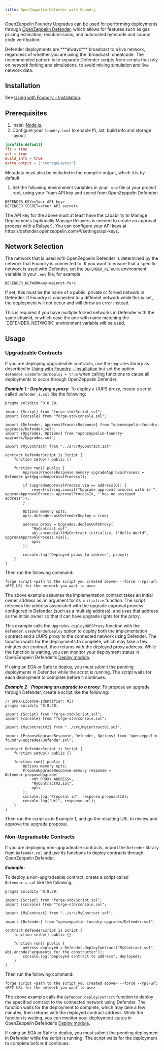 ```yaml
---
title: OpenZeppelin Defender with Foundry
---
```


OpenZeppelin Foundry Upgrades can be used for performing deployments through [OpenZeppelin Defender](/defender), which allows for features such as gas pricing estimation, resubmissions, and automated bytecode and source code verification.

<Callout type='warn'>
Defender deployments are ***always*** broadcast to a live network, regardless of whether you are using the `broadcast` cheatcode.
The recommended pattern is to separate Defender scripts from scripts that rely on network forking and simulations, to avoid mixing simulation and live network data.
</Callout>

## Installation

See [Using with Foundry - Installation](/upgrades-plugins/foundry/foundry-upgrades#installation).

## Prerequisites
1. Install [Node.js](https://nodejs.org/).
2. Configure your `foundry.toml` to enable ffi, ast, build info and storage layout:

```toml
[profile.default]
ffi = true
ast = true
build_info = true
extra_output = ["storageLayout"]
```

<Callout>
Metadata must also be included in the compiler output, which it is by default.
</Callout>

1. Set the following environment variables in your `.env` file at your project root, using your Team API key and secret from OpenZeppelin Defender:

```
DEFENDER_KEY=<Your API key>
DEFENDER_SECRET=<Your API secret>
```

<Callout>
The API key for the above must at least have the capability to Manage Deployments (optionally Manage Relayers is needed to create an approval process with a Relayer). You can configure your API keys at https://defender.openzeppelin.com/#/settings/api-keys.
</Callout>

## Network Selection

The network that is used with OpenZeppelin Defender is determined by the network that Foundry is connected to.
If you want to ensure that a specific network is used with Defender, set the `DEFENDER_NETWORK` environment variable in your `.env` file, for example:

```
DEFENDER_NETWORK=my-mainnet-fork
```
If set, this must be the name of a public, private or forked network in Defender. If Foundry is connected to a different network while this is set, the deployment will not occur and will throw an error instead.

<Callout>
This is required if you have multiple forked networks in Defender with the same chainId, in which case the one with name matching the `DEFENDER_NETWORK` environment variable will be used.
</Callout>

## Usage

### Upgradeable Contracts

If you are deploying upgradeable contracts, use the `Upgrades` library as described in [Using with Foundry - Installation](/upgrades-plugins/foundry/foundry-upgrades#installation) but set the option `defender.useDefenderDeploy = true` when calling functions to cause all deployments to occur through OpenZeppelin Defender.

***Example 1 - Deploying a proxy***:
To deploy a UUPS proxy, create a script called `Defender.s.sol` like the following:
```solidity
pragma solidity ^0.8.20;

import {Script} from "forge-std/Script.sol";
import {console} from "forge-std/console.sol";

import {Defender, ApprovalProcessResponse} from "openzeppelin-foundry-upgrades/Defender.sol";
import {Upgrades, Options} from "openzeppelin-foundry-upgrades/Upgrades.sol";

import {MyContract} from "../src/MyContract.sol";

contract DefenderScript is Script {
    function setUp() public {}

    function run() public {
        ApprovalProcessResponse memory upgradeApprovalProcess = Defender.getUpgradeApprovalProcess();

        if (upgradeApprovalProcess.via == address(0)) {
            revert(string.concat("Upgrade approval process with id ", upgradeApprovalProcess.approvalProcessId, " has no assigned address"));
        }

        Options memory opts;
        opts.defender.useDefenderDeploy = true;

        address proxy = Upgrades.deployUUPSProxy(
            "MyContract.sol",
            abi.encodeCall(MyContract.initialize, ("Hello World", upgradeApprovalProcess.via)),
            opts
        );

        console.log("Deployed proxy to address", proxy);
    }
}
```

Then run the following command:
```console
forge script <path to the script you created above> --force --rpc-url <RPC URL for the network you want to use>
```

The above example assumes the implementation contract takes an initial owner address as an argument for its `initialize` function. The script retrieves the address associated with the upgrade approval process configured in Defender (such as a multisig address), and uses that address as the initial owner so that it can have upgrade rights for the proxy.

This example calls the `Upgrades.deployUUPSProxy` function with the `defender.useDefenderDeploy` option to deploy both the implementation contract and a UUPS proxy to the connected network using Defender. The function waits for the deployments to complete, which may take a few minutes per contract, then returns with the deployed proxy address. While the function is waiting, you can monitor your deployment status in OpenZeppelin Defender’s [Deploy module](https://defender.openzeppelin.com/v2/#/deploy).

<Callout>
If using an EOA or Safe to deploy, you must submit the pending deployments in Defender while the script is running. The script waits for each deployment to complete before it continues.
</Callout>

***Example 2 - Proposing an upgrade to a proxy***:
To propose an upgrade through Defender, create a script like the following:
```solidity
// SPDX-License-Identifier: MIT
pragma solidity ^0.8.20;

import {Script} from "forge-std/Script.sol";
import {console} from "forge-std/console.sol";

import {MyContractV2} from "../src/MyContractV2.sol";

import {ProposeUpgradeResponse, Defender, Options} from "openzeppelin-foundry-upgrades/Defender.sol";

contract DefenderScript is Script {
    function setUp() public {}

    function run() public {
        Options memory opts;
        ProposeUpgradeResponse memory response = Defender.proposeUpgrade(
            <MY_PROXY_ADDRESS>,
            "MyContractV2.sol",
            opts
        );
        console.log("Proposal id", response.proposalId);
        console.log("Url", response.url);
    }
}
```

Then run the script as in Example 1, and go the resulting URL to review and approve the upgrade proposal.

### Non-Upgradeable Contracts

If you are deploying non-upgradeable contracts, import the `Defender` library from `Defender.sol` and use its functions to deploy contracts through OpenZeppelin Defender.

***Example:***

To deploy a non-upgradeable contract, create a script called `Defender.s.sol` like the following:
```solidity
pragma solidity ^0.8.20;

import {Script} from "forge-std/Script.sol";
import {console} from "forge-std/console.sol";

import {MyContract} from "../src/MyContract.sol";

import {Defender} from "openzeppelin-foundry-upgrades/Defender.sol";

contract DefenderScript is Script {
    function setUp() public {}

    function run() public {
        address deployed = Defender.deployContract("MyContract.sol", abi.encode("arguments for the constructor"));
        console.log("Deployed contract to address", deployed);
    }
}
```

Then run the following command:
```console
forge script <path to the script you created above> --force --rpc-url <RPC URL for the network you want to use>
```

The above example calls the `Defender.deployContract` function to deploy the specified contract to the connected network using Defender. The function waits for the deployment to complete, which may take a few minutes, then returns with the deployed contract address. While the function is waiting, you can monitor your deployment status in OpenZeppelin Defender’s [Deploy module](https://defender.openzeppelin.com/v2/#/deploy).

<Callout>
If using an EOA or Safe to deploy, you must submit the pending deployment in Defender while the script is running. The script waits for the deployment to complete before it continues.
</Callout>
